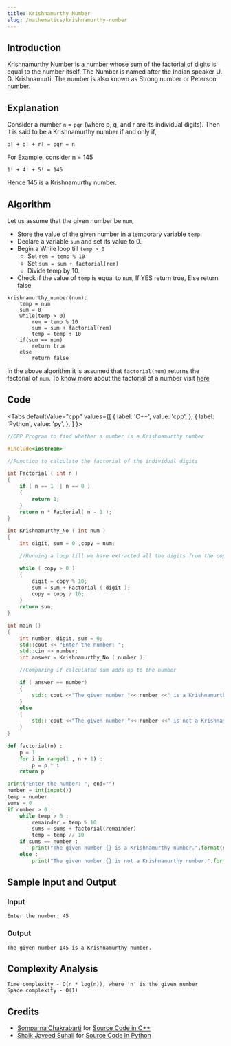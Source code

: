 ```yaml
---
title: Krishnamurthy Number
slug: /mathematics/krishnamurthy-number
---
```


## Introduction

Krishnamurthy Number is a number whose sum of the factorial of digits is equal to the number itself. The Number is named after the Indian speaker U. G. Krishnamurti. The number is also known as Strong number or Peterson number.

## Explanation

Consider a number `n` = `pqr` (where p, q, and r are its individual digits). Then it is said to be a Krishnamurthy number if and only if,

```
p! + q! + r! = pqr = n
```

For Example, consider n = 145

```
1! + 4! + 5! = 145
```

Hence 145 is a Krishnamurthy number.

## Algorithm

Let us assume that the given number be `num`,

-   Store the value of the given number in a temporary variable `temp`.
-   Declare a variable `sum` and set its value to 0.
-   Begin a While loop till `temp > 0`
    -   Set `rem = temp % 10`
    -   Set `sum = sum + factorial(rem)`
    -   Divide temp by 10.
-   Check if the value of `temp` is equal to `num`, If YES return true, Else return false

```
krishnamurthy_number(num):
    temp = num
    sum = 0
    while(temp > 0)
        rem = temp % 10
        sum = sum + factorial(rem)
        temp = temp ÷ 10
    if(sum == num)
        return true
    else
        return false
```

In the above algorithm it is assumed that `factorial(num)` returns the factorial of `num`. To know more about the factorial of a number visit [here](./factorial-of-number.mdx)

## Code


<Tabs
  defaultValue="cpp"
  values={[
    { label: 'C++', value: 'cpp', },
    { label: 'Python', value: 'py', },
  ]
}>

<TabItem value="cpp">

```cpp
//CPP Program to find whether a number is a Krishnamurthy number

#include<iostream>

//Function to calculate the factorial of the individual digits

int Factorial ( int n )
{
    if ( n == 1 || n == 0 )
    {
        return 1;
    }
    return n * Factorial( n - 1 );
}

int Krishnamurthy_No ( int num )
{
    int digit, sum = 0 ,copy = num;

    //Running a loop till we have extracted all the digits from the copy of the given number

    while ( copy > 0 )
    {
        digit = copy % 10;
        sum = sum + Factorial ( digit );
        copy = copy / 10;
    }
    return sum;
}

int main ()
{
    int number, digit, sum = 0;
    std::cout << "Enter the number: ";
    std::cin >> number;
    int answer = Krishnamurthy_No ( number );

    //Comparing if calculated sum adds up to the number

    if ( answer == number)
    {
        std:: cout <<"The given number "<< number <<" is a Krishnamurthy number.";
    }
    else
    {
        std:: cout <<"The given number "<< number <<" is not a Krishnamurthy number.";
    }
}

```

</TabItem>
<TabItem value="py">

```python
def factorial(n) :
    p = 1
    for i in range(1 , n + 1) :
        p = p * i
    return p

print("Enter the number: ", end="")
number = int(input())
temp = number
sums = 0
if number > 0 :
    while temp > 0 :
        remainder = temp % 10
        sums = sums + factorial(remainder)
        temp = temp // 10
    if sums == number :
        print("The given number {} is a Krishnamurthy number.".format(number))
    else :
        print("The given number {} is not a Krishnamurthy number.".format(number))

```

</TabItem>
</Tabs>

## Sample Input and Output

### Input

```
Enter the number: 45
```

### Output

```
The given number 145 is a Krishnamurthy number.
```

## Complexity Analysis

```
Time complexity - O(n * log(n)), where 'n' is the given number
Space complexity - O(1)
```

## Credits

-   [Somparna Chakrabarti](https://github.com/Somparna-c) for [Source Code in C++](https://github.com/TesseractCoding/NeoAlgo/blob/master/C-Plus-Plus/math/krishnamurthy_number.cpp)
-   [Shaik Javeed Suhail](https://github.com/javeed3157) for [Source Code in Python](https://github.com/TesseractCoding/NeoAlgo/blob/master/Python/math/Strong_Number.py)

